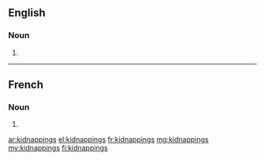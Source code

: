 ==English==

===Noun===
{{head|en|noun plural form}}

# {{plural of|kidnapping|lang=en}}

----

==French==

===Noun===
{{head|fr|noun plural form|g=?}} {{g|p}}

# {{plural of|kidnapping|lang=fr}}

[[ar:kidnappings]]
[[el:kidnappings]]
[[fr:kidnappings]]
[[mg:kidnappings]]
[[my:kidnappings]]
[[fi:kidnappings]]